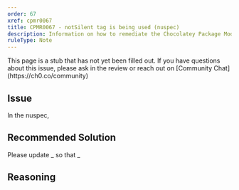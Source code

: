 ```yaml
---
order: 67
xref: cpmr0067
title: CPMR0067 - notSilent tag is being used (nuspec)
description: Information on how to remediate the Chocolatey Package Moderation Rule 0067
ruleType: Note
---
```


<PackageValidatorRuleNote />

<Callout type="info">
    This page is a stub that has not yet been filled out. If you have questions about this issue, please ask in the review or reach out on [Community Chat](https://ch0.co/community)
</Callout>

## Issue

In the nuspec,

## Recommended Solution

Please update _ so that _

## Reasoning
